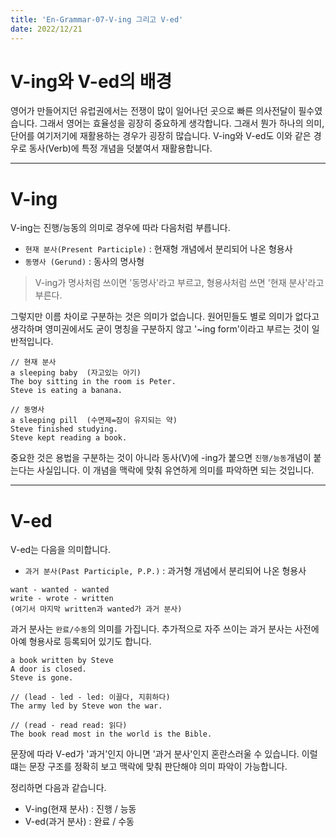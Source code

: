 ```yaml
---
title: 'En-Grammar-07-V-ing 그리고 V-ed'
date: 2022/12/21
---
```


# V-ing와 V-ed의 배경

영어가 만들어지던 유럽권에서는 전쟁이 많이 일어나던 곳으로 빠른 의사전달이 필수였습니다.
그래서 영어는 효율성을 굉장히 중요하게 생각합니다.
그래서 뭔가 하나의 의미, 단어를 여기저기에 재활용하는 경우가 굉장히 많습니다.
V-ing와 V-ed도 이와 같은 경우로 동사(Verb)에 특정 개념을 덧붙여서 재활용합니다.

---

# V-ing

V-ing는 진행/능동의 의미로 경우에 따라 다음처럼 부릅니다.

- `현재 분사(Present Participle)` : 현재형 개념에서 분리되어 나온 형용사
- `동명사 (Gerund)` : 동사의 명사형

> V-ing가 명사처럼 쓰이면 '동명사'라고 부르고, 형용사처럼 쓰면 '현재 분사'라고 부른다.

그렇지만 이름 차이로 구분하는 것은 의미가 없습니다.
원어민들도 별로 의미가 없다고 생각하며 영미권에서도 굳이 명칭을 구분하지 않고 '~ing form'이라고 부르는 것이 일반적입니다.

```
// 현재 분사
a sleeping baby  (자고있는 아기)
The boy sitting in the room is Peter.
Steve is eating a banana.

// 동명사
a sleeping pill  (수면제=잠이 유지되는 약)
Steve finished studying.
Steve kept reading a book.
```

중요한 것은 용법을 구분하는 것이 아니라 동사(V)에 -ing가 붙으면 `진행/능동`개념이 붙는다는 사실입니다.
이 개념을 맥락에 맞춰 유연하게 의미를 파악하면 되는 것입니다.

---

# V-ed

V-ed는 다음을 의미합니다.

- `과거 분사(Past Participle, P.P.)` : 과거형 개념에서 분리되어 나온 형용사

```
want - wanted - wanted
write - wrote - written
(여기서 마지막 written과 wanted가 과거 분사)
```

과거 분사는 `완료/수동`의 의미를 가집니다. 추가적으로 자주 쓰이는 과거 분사는 사전에 아예 형용사로 등록되어 있기도 합니다.

```
a book written by Steve
A door is closed.
Steve is gone.

// (lead - led - led: 이끌다, 지휘하다)
The army led by Steve won the war.

// (read - read read: 읽다)
The book read most in the world is the Bible.
```

문장에 따라 V-ed가 '과거'인지 아니면 '과거 분사'인지 혼란스러울 수 있습니다.
이럴 떄는 문장 구조를 정확히 보고 맥락에 맞춰 판단해야 의미 파악이 가능합니다.

정리하면 다음과 같습니다.

- V-ing(현재 분사) : 진행 / 능동
- V-ed(과거 분사) : 완료 / 수동
